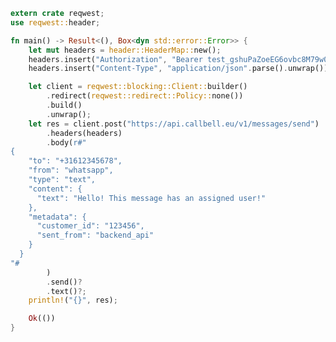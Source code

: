 ```rust
extern crate reqwest;
use reqwest::header;

fn main() -> Result<(), Box<dyn std::error::Error>> {
    let mut headers = header::HeaderMap::new();
    headers.insert("Authorization", "Bearer test_gshuPaZoeEG6ovbc8M79w0QyM".parse().unwrap());
    headers.insert("Content-Type", "application/json".parse().unwrap());

    let client = reqwest::blocking::Client::builder()
        .redirect(reqwest::redirect::Policy::none())
        .build()
        .unwrap();
    let res = client.post("https://api.callbell.eu/v1/messages/send")
        .headers(headers)
        .body(r#"
{
    "to": "+31612345678",
    "from": "whatsapp",
    "type": "text",
    "content": {
      "text": "Hello! This message has an assigned user!"
    },
    "metadata": {
      "customer_id": "123456",
      "sent_from": "backend_api"
    }
  }
"#
        )
        .send()?
        .text()?;
    println!("{}", res);

    Ok(())
}

```